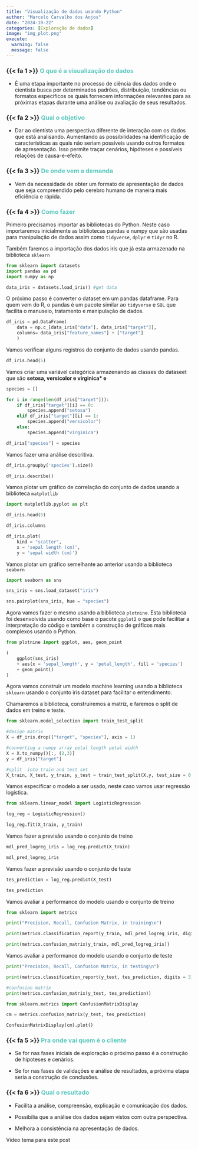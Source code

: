 ```yaml
---
title: "Visualização de dados usando Python"
author: "Marcelo Carvalho dos Anjos"
date: "2024-10-22"
categories: [Exploração de dados]
image: "img_plot.png"
execute: 
  warning: false
  message: false
---
```


### {{< fa 1 >}} [**O que é a visualização de dados**]{style="color: #5AC8BE ;"}

-   É uma etapa importante no processo de ciência dos dados onde o cientista busca por determinados padrões, distribuição, tendências ou formatos específicos os quais fornecem informações relevantes para as próximas etapas durante uma análise ou avaliação de seus resultados.

### {{< fa 2 >}} [**Qual o objetivo**]{style="color: #5AC8BE ;"}

-   Dar ao cientísta uma perspectiva diferente de interação com os dados que está analisando. Aumentando as possibilidades na identificação de características as quais não seriam possíveis usando outros formatos de apresentação. Isso permite traçar cenários, hipóteses e possíveis relações de causa-e-efeito.

### {{< fa 3 >}} [**De onde vem a demanda**]{style="color: #5AC8BE ;"}

-   Vem da necessidade de obter um formato de apresentação de dados que seja compreendido pelo cerebro humano de maneira mais eficiência e rápida.

### {{< fa 4 >}} [**Como fazer**]{style="color: #5AC8BE ;"}

Primeiro precisamos importar as bibliotecas do Python. Neste caso importaremos inicialmente as bibliotecas pandas e numpy que são usadas para manipulação de dados assim como `tidyverse`, `dplyr` e `tidyr` no R.

Também faremos a importação dos dados iris que já esta armazenado na biblioteca `sklearn`

```python

from sklearn import datasets
import pandas as pd
import numpy as np

data_iris = datasets.load_iris() #get data

```

O próximo passo é converter o dataset em um pandas dataframe. Para quem vem do R, o pandas é um pacote similar ao `tidyverse` e `SQL` que facilita o manuseio, tratamento e manipulação de dados.

```python

df_iris = pd.DataFrame(
    data = np.c_[data_iris["data"], data_iris["target"]],
    columns= data_iris["feature_names"] + ["target"]
    )
```

Vamos verificar alguns registros do conjunto de dados usando pandas.

```python

df_iris.head(5)

```

Vamos criar uma variável categórica armazenando as classes do dataseet que são **setosa, versicolor e virginica\* e**

```python

species = []

for i in range(len(df_iris["target"])):
    if df_iris["target"][i] == 0:
        species.append("setosa")
    elif df_iris["target"][i] == 1:
        species.append("versicolor")
    else:
        species.append("virginica")

df_iris["species"] = species

```

Vamos fazer uma análise descritiva.

```python

df_iris.groupby('species').size()

df_iris.describe()

```

Vamos plotar um gráfico de correlação do conjunto de dados usando a biblioteca `matplotlib`

```python

import matplotlib.pyplot as plt

df_iris.head(5)

df_iris.columns

df_iris.plot(
    kind = "scatter",
    x = 'sepal length (cm)',
    y = 'sepal width (cm)')

```

Vamos plotar um gráfico semelhante ao anterior usando a biblioteca `seaborn`

```python

import seaborn as sns

sns_iris = sns.load_dataset("iris")

sns.pairplot(sns_iris, hue = "species")

```

Agora vamos fazer o mesmo usando a biblioteca `plotnine`. Esta biblioteca foi desenvolvida usando como base o pacote `ggplot2` o que pode facilitar a interpretação do código e também a construção de gráficos mais complexos usando o Python.

```python

from plotnine import ggplot, aes, geom_point

(
    ggplot(sns_iris)
    + aes(x = 'sepal_length', y = 'petal_length', fill = 'species')
    + geom_point()
)


```

Agora vamos construir um modelo machine learning usando a biblioteca `sklearn` usando o conjunto iris dataset para facilitar o entendimento.

Chamaremos a biblioteca, construiremos a matriz, e faremos o split de dados em treino e teste.

```python
from sklearn.model_selection import train_test_split

#design matrix
X = df_iris.drop(["target", "species"], axis = 1)

#converting a numpy array petal length petal width
X = X.to_numpy()[:, (2,3)]
y = df_iris["target"]

#split  into train and test set
X_train, X_test, y_train, y_test = train_test_split(X,y, test_size = 0.5, random_state=42)

```

Vamos especificar o modelo a ser usado, neste caso vamos usar regressão logística.

```python

from sklearn.linear_model import LogisticRegression

log_reg = LogisticRegression()

log_reg.fit(X_train, y_train)

```

Vamos fazer a previsão usando o conjunto de treino

```python

mdl_pred_logreg_iris = log_reg.predict(X_train)

mdl_pred_logreg_iris

```

Vamos fazer a previsão usando o conjunto de teste

```python

tes_prediction = log_reg.predict(X_test)

tes_prediction

```

Vamos avaliar a performance do modelo usando o conjunto de treino

```python

from sklearn import metrics

print("Precision, Recall, Confusion Matrix, in training\n")

print(metrics.classification_report(y_train, mdl_pred_logreg_iris, digits = 3))

print(metrics.confusion_matrix(y_train, mdl_pred_logreg_iris))

```

Vamos avaliar a performance do modelo usando o conjunto de teste

```python

print("Precision, Recall, Confusion Matrix, in testing\n")

print(metrics.classification_report(y_test, tes_prediction, digits = 3))

#confusion matrix
print(metrics.confusion_matrix(y_test, tes_prediction))

```

```python

from sklearn.metrics import ConfusionMatrixDisplay

cm = metrics.confusion_matrix(y_test, tes_prediction)

ConfusionMatrixDisplay(cm).plot()

```

### {{< fa 5 >}} [**Pra onde vai quem é o cliente**]{style="color: #5AC8BE ;"}

-   Se for nas fases iniciais de exploração o próximo passo é a construção de hipoteses e cenários.

-   Se for nas fases de validações e análise de resultados, a próxima etapa seria a construção de conclusões.

### {{< fa 6 >}} [**Qual o resultado**]{style="color: #5AC8BE ;"}

-   Facilita a análise, compreensão, explicação e comunicação dos dados.

-   Possibilia que a análise dos dados sejam vistos com outra perspectiva.

-   Melhora a consistência na apresentação de dados.

Vídeo tema para este post
